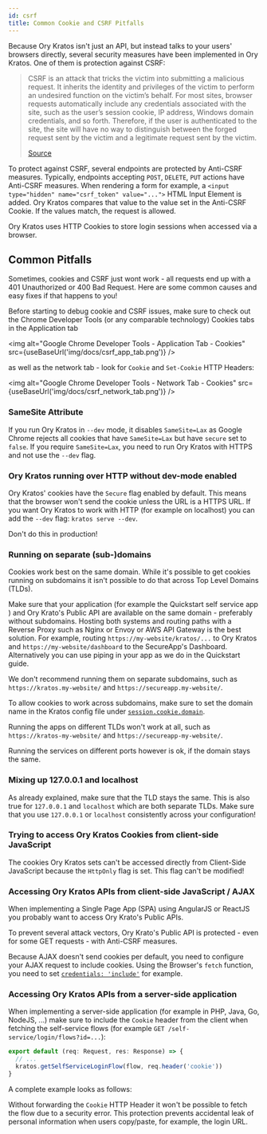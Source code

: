 ```yaml
---
id: csrf
title: Common Cookie and CSRF Pitfalls
---
```



Because Ory Kratos isn't just an API, but instead talks to your users' browsers
directly, several security measures have been implemented in Ory Kratos. One of
them is protection against CSRF:

> CSRF is an attack that tricks the victim into submitting a malicious request.
> It inherits the identity and privileges of the victim to perform an undesired
> function on the victim’s behalf. For most sites, browser requests
> automatically include any credentials associated with the site, such as the
> user’s session cookie, IP address, Windows domain credentials, and so forth.
> Therefore, if the user is authenticated to the site, the site will have no way
> to distinguish between the forged request sent by the victim and a legitimate
> request sent by the victim.
>
> [Source](https://owasp.org/www-community/attacks/csrf)

To protect against CSRF, several endpoints are protected by Anti-CSRF measures.
Typically, endpoints accepting `POST`, `DELETE`, `PUT` actions have Anti-CSRF
measures. When rendering a form for example, a
`<input type="hidden" name="csrf_token" value="...">` HTML Input Element is
added. Ory Kratos compares that value to the value set in the Anti-CSRF Cookie.
If the values match, the request is allowed.

Ory Kratos uses HTTP Cookies to store login sessions when accessed via a
browser.

## Common Pitfalls

Sometimes, cookies and CSRF just wont work - all requests end up with a 401
Unauthorized or 400 Bad Request. Here are some common causes and easy fixes if
that happens to you!

Before starting to debug cookie and CSRF issues, make sure to check out the
Chrome Developer Tools (or any comparable technology) Cookies tabs in the
Application tab

<img
  alt="Google Chrome Developer Tools - Application Tab - Cookies"
  src={useBaseUrl('img/docs/csrf_app_tab.png')}
/>

as well as the network tab - look for `Cookie` and `Set-Cookie` HTTP Headers:

<img
  alt="Google Chrome Developer Tools - Network Tab - Cookies"
  src={useBaseUrl('img/docs/csrf_network_tab.png')}
/>

### SameSite Attribute

If you run Ory Kratos in `--dev` mode, it disables `SameSite=Lax` as Google
Chrome rejects all cookies that have `SameSite=Lax` but have `secure` set to
`false`. If you require `SameSite=Lax`, you need to run Ory Kratos with HTTPS
and not use the `--dev` flag.

### Ory Kratos running over HTTP without dev-mode enabled

Ory Kratos' cookies have the `Secure` flag enabled by default. This means that
the browser won't send the cookie unless the URL is a HTTPS URL. If you want Ory
Kratos to work with HTTP (for example on localhost) you can add the `--dev`
flag: `kratos serve --dev`.

Don't do this in production!

### Running on separate (sub-)domains

Cookies work best on the same domain. While it's possible to get cookies running
on subdomains it isn't possible to do that across Top Level Domains (TLDs).

Make sure that your application (for example the Quickstart self service app )
and Ory Krato's Public API are available on the same domain - preferably without
subdomains. Hosting both systems and routing paths with a Reverse Proxy such as
Nginx or Envoy or AWS API Gateway is the best solution. For example, routing
`https://my-website/kratos/...` to Ory Kratos and `https://my-website/dashboard`
to the SecureApp's Dashboard. Alternatively you can use piping in your app as we
do in the Quickstart guide.

We don't recommend running them on separate subdomains, such as
`https://kratos.my-website/` and `https://secureapp.my-website/`.

To allow cookies to work across subdomains, make sure to set the domain name in
the Kratos config file under
[`session.cookie.domain`](https://www.ory.sh/kratos/docs/next/guides/configuring-cookies/#session-cookies).

Running the apps on different TLDs won't work at all, such as
`https://kratos-my-website/` and `https://secureapp-my-website/`.

Running the services on different ports however is ok, if the domain stays the
same.

### Mixing up 127.0.0.1 and localhost

As already explained, make sure that the TLD stays the same. This is also true
for `127.0.0.1` and `localhost` which are both separate TLDs. Make sure that you
use `127.0.0.1` or `localhost` consistently across your configuration!

### Trying to access Ory Kratos Cookies from client-side JavaScript

The cookies Ory Kratos sets can't be accessed directly from Client-Side
JavaScript because the `HttpOnly` flag is set. This flag can't be modified!

### Accessing Ory Kratos APIs from client-side JavaScript / AJAX

When implementing a Single Page App (SPA) using AngularJS or ReactJS you
probably want to access Ory Krato's Public APIs.

To prevent several attack vectors, Ory Krato's Public API is protected - even
for some GET requests - with Anti-CSRF measures.

Because AJAX doesn't send cookies per default, you need to configure your AJAX
request to include cookies. Using the Browser's `fetch` function, you need to
set
[`credentials: 'include'`](https://developer.mozilla.org/en-US/docs/Web/API/WindowOrWorkerGlobalScope/fetch#Parameters)
for example.

### Accessing Ory Kratos APIs from a server-side application

When implementing a server-side application (for example in PHP, Java, Go,
NodeJS, ...) make sure to include the `Cookie` header from the client when
fetching the self-service flows (for example
`GET /self-service/login/flows?id=...`):

```ts
export default (req: Request, res: Response) => {
  // ...
  kratos.getSelfServiceLoginFlow(flow, req.header('cookie'))
}
```

A complete example looks as follows:

<CodeFromRemote
  lang="js"
  link="https://github.com/ory/kratos-selfservice-ui-node/blob/782f20cb023c140b230dfa0f5358c76999e9b938/src/routes/login.ts#L25"
  src="https://raw.githubusercontent.com/ory/kratos-selfservice-ui-node/master/src/routes/login.ts"
/>

Without forwarding the `Cookie` HTTP Header it won't be possible to fetch the
flow due to a security error. This protection prevents accidental leak of
personal information when users copy/paste, for example, the login URL.
